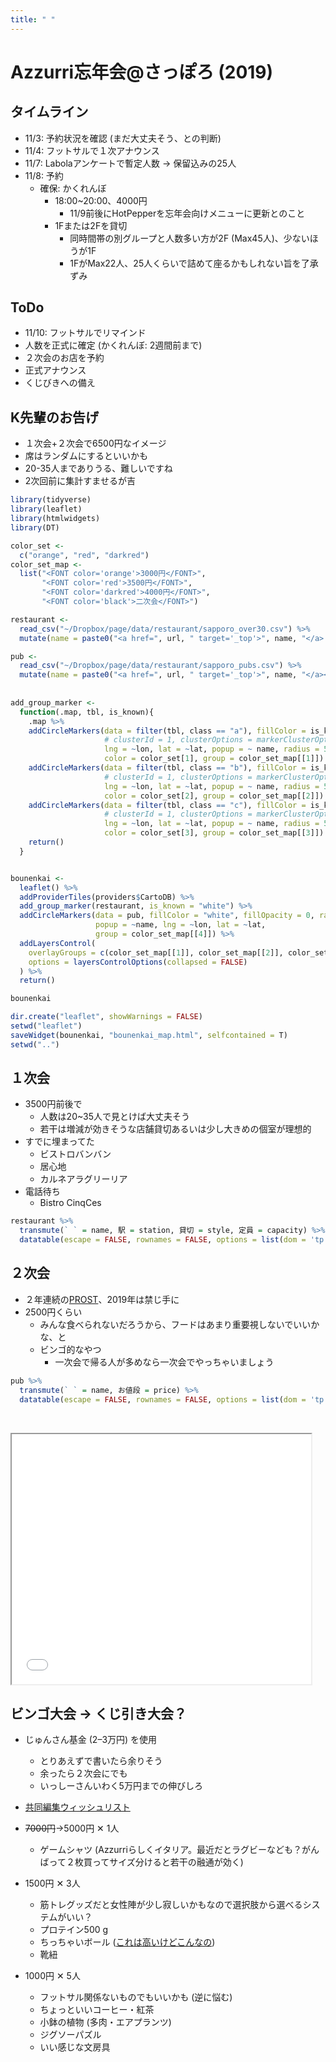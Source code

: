 ```yaml
---
title: " "
---
```


# Azzurri忘年会\@さっぽろ (2019)

## タイムライン

- 11/3: 予約状況を確認 (まだ大丈夫そう、との判断)
- 11/4: フットサルで１次アナウンス
- 11/7: Labolaアンケートで暫定人数 → 保留込みの25人
- 11/8: 予約
    - 確保: かくれんぼ
        - 18:00~20:00、4000円
            - 11/9前後にHotPepperを忘年会向けメニューに更新とのこと
        - 1Fまたは2Fを貸切
            - 同時間帯の別グループと人数多い方が2F (Max45人)、少ないほうが1F
            - 1FがMax22人、25人くらいで詰めて座るかもしれない旨を了承ずみ

## ToDo

- 11/10: フットサルでリマインド
- 人数を正式に確定 (かくれんぼ: 2週間前まで)
- ２次会のお店を予約
- 正式アナウンス
- くじびきへの備え

## K先輩のお告げ

- １次会+２次会で6500円なイメージ
- 席はランダムにするといいかも
- 20-35人までありうる、難しいですね
- 2次回前に集計すませるが吉

```r
library(tidyverse)
library(leaflet)
library(htmlwidgets)
library(DT)

color_set <-
  c("orange", "red", "darkred")
color_set_map <-
  list("<FONT color='orange'>3000円</FONT>",
       "<FONT color='red'>3500円</FONT>",
       "<FONT color='darkred'>4000円</FONT>",
       "<FONT color='black'>二次会</FONT>")

restaurant <-
  read_csv("~/Dropbox/page/data/restaurant/sapporo_over30.csv") %>%
  mutate(name = paste0("<a href=", url, " target='_top'>", name, "</a> | ", category, "<br>", memo))

pub <-
  read_csv("~/Dropbox/page/data/restaurant/sapporo_pubs.csv") %>%
  mutate(name = paste0("<a href=", url, " target='_top'>", name, "</a><br>", memo))
  
  
add_group_marker <-
  function(.map, tbl, is_known){
    .map %>%
    addCircleMarkers(data = filter(tbl, class == "a"), fillColor = is_known, fillOpacity = .75,
                     # clusterId = 1, clusterOptions = markerClusterOptions(),
                     lng = ~lon, lat = ~lat, popup = ~ name, radius = 5,
                     color = color_set[1], group = color_set_map[[1]]) %>%
    addCircleMarkers(data = filter(tbl, class == "b"), fillColor = is_known, fillOpacity = .75,
                     # clusterId = 1, clusterOptions = markerClusterOptions(),
                     lng = ~lon, lat = ~lat, popup = ~ name, radius = 5,
                     color = color_set[2], group = color_set_map[[2]]) %>%
    addCircleMarkers(data = filter(tbl, class == "c"), fillColor = is_known, fillOpacity = .75,
                     # clusterId = 1, clusterOptions = markerClusterOptions(),
                     lng = ~lon, lat = ~lat, popup = ~ name, radius = 5,
                     color = color_set[3], group = color_set_map[[3]]) %>%
    return()
  }


bounenkai <-
  leaflet() %>%
  addProviderTiles(providers$CartoDB) %>%
  add_group_marker(restaurant, is_known = "white") %>%
  addCircleMarkers(data = pub, fillColor = "white", fillOpacity = 0, radius = 3, color = "black",
                   popup = ~name, lng = ~lon, lat = ~lat,
                   group = color_set_map[[4]]) %>%
  addLayersControl(
    overlayGroups = c(color_set_map[[1]], color_set_map[[2]], color_set_map[[3]], color_set_map[[4]]),
    options = layersControlOptions(collapsed = FALSE)
  ) %>%
  return()

bounenkai

dir.create("leaflet", showWarnings = FALSE)
setwd("leaflet")
saveWidget(bounenkai, "bounenkai_map.html", selfcontained = T)
setwd("..")
```

## １次会

- 3500円前後で
    - 人数は20~35人で見とけば大丈夫そう
    - 若干は増減が効きそうな店舗貸切あるいは少し大きめの個室が理想的

- すでに埋まってた
    - ビストロバンバン
    - 居心地
    - カルネアラグリーリア
- 電話待ち
    - Bistro CinqCes

    
```r
restaurant %>%
  transmute(` ` = name, 駅 = station, 貸切 = style, 定員 = capacity) %>%
  datatable(escape = FALSE, rownames = FALSE, options = list(dom = 'tp'))
```

## ２次会

- ２年連続の[PROST](https://www.hotpepper.jp/strJ000303320/)、2019年は禁じ手に
- 2500円くらい
    - みんな食べられないだろうから、フードはあまり重要視しないでいいかな、と
    - ビンゴ的なやつ
        - 一次会で帰る人が多めなら一次会でやっちゃいましょう

```r
pub %>%
  transmute(` ` = name, お値段 = price) %>%
  datatable(escape = FALSE, rownames = FALSE, options = list(dom = 'tp'))
```

<br>

<iframe seamless src="../leaflet/bounenkai_map/index.html" width="95%" height="400px"></iframe>


## ビンゴ大会 -> くじ引き大会？

- じゅんさん基金 (2–3万円) を使用
    - とりあえずで書いたら余りそう
    - 余ったら２次会にでも
    - いっしーさんいわく5万円までの伸びしろ

- [共同編集ウィッシュリスト](https://www.amazon.co.jp/hz/wishlist/ls/O2LW72R5STWS)

- <i class="fas fa-star"></i> ~~7000円~~→5000円 ✕ 1人
    - ゲームシャツ (Azzurriらしくイタリア。最近だとラグビーなども？がんばって２枚買ってサイズ分けると若干の融通が効く)
- <i class="fas fa-futbol"></i> 1500円 ✕ 3人
    - 筋トレグッズだと女性陣が少し寂しいかもなので選択肢から選べるシステムがいい？
    - プロテイン500 g
    - ちっちゃいボール ([これは高いけどこんなの](http://www.quebra-ws.com/shopdetail/000000038351/164/007/Y/page1/disp_pc/))
    - 靴紐
- <i class="fas fa-question"></i> 1000円 ✕ 5人
    - フットサル関係ないものでもいいかも (逆に悩む)
    - ちょっといいコーヒー・紅茶
    - 小鉢の植物 (多肉・エアプランツ)
    - ジグソーパズル
    - いい感じな文房具
    